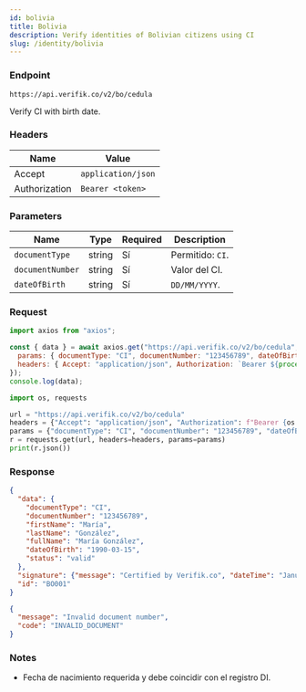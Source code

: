 ```yaml
---
id: bolivia
title: Bolivia
description: Verify identities of Bolivian citizens using CI
slug: /identity/bolivia
---
```



### Endpoint

```
https://api.verifik.co/v2/bo/cedula
```

Verify CI with birth date.

### Headers

| Name | Value |
| --- | --- |
| Accept | `application/json` |
| Authorization | `Bearer <token>` |

### Parameters

| Name | Type | Required | Description |
| --- | --- | --- | --- |
| `documentType` | string | Sí | Permitido: `CI`. |
| `documentNumber` | string | Sí | Valor del CI. |
| `dateOfBirth` | string | Sí | `DD/MM/YYYY`. |

### Request

<Tabs>
  <TabItem value="node" label="Node.js">

```javascript
import axios from "axios";

const { data } = await axios.get("https://api.verifik.co/v2/bo/cedula", {
  params: { documentType: "CI", documentNumber: "123456789", dateOfBirth: "15/03/1990" },
  headers: { Accept: "application/json", Authorization: `Bearer ${process.env.VERIFIK_TOKEN}` },
});
console.log(data);
```

  </TabItem>
  <TabItem value="python" label="Python">

```python
import os, requests

url = "https://api.verifik.co/v2/bo/cedula"
headers = {"Accept": "application/json", "Authorization": f"Bearer {os.getenv('VERIFIK_TOKEN')}"}
params = {"documentType": "CI", "documentNumber": "123456789", "dateOfBirth": "15/03/1990"}
r = requests.get(url, headers=headers, params=params)
print(r.json())
```

  </TabItem>
</Tabs>

### Response

<Tabs>
  <TabItem value="200" label="200">

```json
{
  "data": {
    "documentType": "CI",
    "documentNumber": "123456789",
    "firstName": "María",
    "lastName": "González",
    "fullName": "María González",
    "dateOfBirth": "1990-03-15",
    "status": "valid"
  },
  "signature": {"message": "Certified by Verifik.co", "dateTime": "January 16, 2024 3:44 PM"},
  "id": "BO001"
}
```

  </TabItem>
  <TabItem value="400" label="400">

```json
{
  "message": "Invalid document number",
  "code": "INVALID_DOCUMENT"
}
```

  </TabItem>
</Tabs>

### Notes

- Fecha de nacimiento requerida y debe coincidir con el registro DI.

